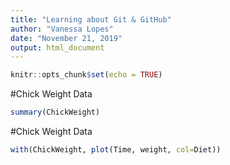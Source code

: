```yaml
---
title: "Learning about Git & GitHub"
author: "Vanessa Lopes"
date: "November 21, 2019"
output: html_document
---
```


```r
knitr::opts_chunk$set(echo = TRUE)
```

#Chick Weight Data

```r
summary(ChickWeight)
```

#Chick Weight Data

```r
with(ChickWeight, plot(Time, weight, col=Diet))

```

